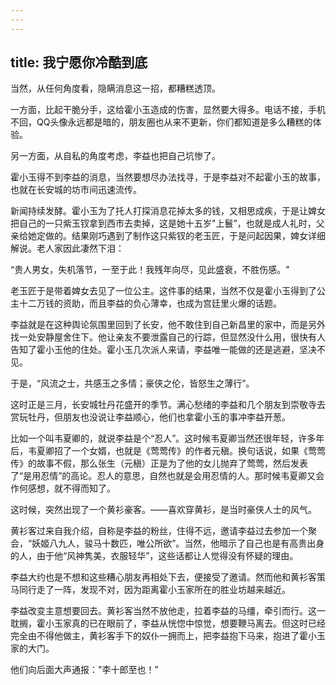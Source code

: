 ```yaml
---
---
---
```

title: 我宁愿你冷酷到底
---




当然，从任何角度看，隐瞒消息这一招，都糟糕透顶。

一方面，比起干脆分手，这给霍小玉造成的伤害，显然要大得多。电话不接，手机不回，QQ头像永远都是暗的，朋友圈也从来不更新，你们都知道是多么糟糕的体验。

另一方面，从自私的角度考虑，李益也把自己坑惨了。

霍小玉得不到李益的消息，当然要想尽办法找寻，于是李益对不起霍小玉的故事，也就在长安城的坊市间迅速流传。

新闻持续发酵。霍小玉为了托人打探消息花掉太多的钱，又相思成疾，于是让婢女把自己的一只紫玉钗拿到西市去卖掉，这是她十五岁"上鬟”，也就是成人礼时，父亲给她定做的。结果刚巧遇到了制作这只紫钗的老玉匠，于是问起因果，婢女详细解说。老人家因此凄然下泪：

“贵人男女，失机落节，一至于此！我残年向尽，见此盛衰，不胜伤感。"

老玉匠于是带着婢女去见了一位公主。这件事的结果，当然不仅是霍小玉得到了公主十二万钱的资助，而且李益的负心薄幸，也成为宫廷里火爆的话题。

李益就是在这种舆论氛围里回到了长安，他不敢住到自己新昌里的家中，而是另外找一处安静屋舍住下。他让亲友不要泄露自己的行踪，但显然没什么用，很快有人告知了霍小玉他的住处。霍小玉几次派人来请，李益唯一能做的还是逃避，坚决不见。

于是，“风流之士，共感玉之多情；豪侠之伦，皆怒生之薄行”。

这时正是三月，长安城牡丹花盛开的季节。满心愁绪的李益和几个朋友到崇敬寺去赏玩牡丹，但朋友也没说让李益顺心，他们也拿霍小玉的事冲李益开葱。

比如一个叫韦夏卿的，就说李益是个“忍人”。这时候韦夏卿当然还很年轻，许多年后，韦夏卿招了一个女婿，也就是《莺莺传》的作者元稹。换句话说，如果《莺莺传》的故事不假，那么张生（元稹）正是为了他的女儿抛弃了莺莺，然后发表了“是用忍情”的高论。忍人的意思，自然也就是会用忍情的人。那时候韦夏卿又会作何感想，就不得而知了。

这时候，突然出现了一个黄衫豪客。——喜欢穿黄衫，是当时豪侠人士的风气。

黄衫客过来自我介绍，自称是李益的粉丝，住得不远，邀请李益过去参加一个聚会，“妖姬八九人，骏马十数匹，唯公所欲”。当然，他暗示了自己也是有高贵出身的人，由于他“风神隽美，衣服轻华”，这些话都让人觉得没有怀疑的理由。

李益大约也是不想和这些糟心朋友再相处下去，便接受了邀请。然而他和黄衫客策马同行走了一阵，发现不对，因为距离霍小玉家所在的胜业坊越来越近。

李益改变主意想要回去。黄衫客当然不放他走，拉着李益的马缰，牵引而行。这一耽搁，霍小玉家真的已在眼前了，李益从恍惚中惊觉，想要鞭马离去。但这时已经完全由不得他做主，黄衫客手下的奴仆一拥而上，把李益抱下马来，抱进了霍小玉家的大门。

他们向后面大声通报："李十郎至也！”